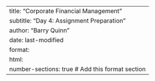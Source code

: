 ---
title: "Corporate Financial Management"
subtitle: "Day 4: Assignment Preparation"
author: "Barry Quinn"
date: last-modified
format:
  html:
    number-sections: true  # Add this format section
---